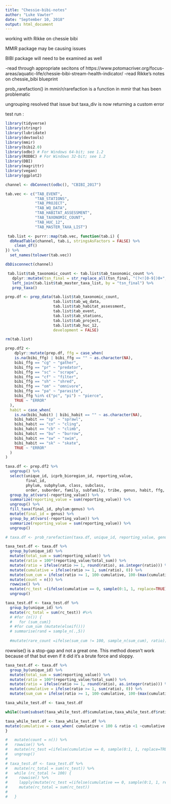 ```yaml
---
title: "Chessie-bibi-notes"
author: "Luke Vawter"
date: "September 10, 2018"
output: html_document
---
```

working with Rikke on chessie bibi

MMIR package may be causing issues

BIBI package will need to be examined as well

-read through appropriate secitons of 
https://www.potomacriver.org/focus-areas/aquatic-life/chessie-bibi-stream-health-indicator/
-read Rikke's notes on chessie_bibi blueprint

prob_rarefaction() in mmir/r/rarefaction is a function in mmir that has been problematic

ungrouping resolved that issue but taxa_div is now returning a custom error




test run :

```r
library(tidyverse)
library(stringr)
library(lubridate)
library(devtools)
library(mmir) 
library(bibi2.0) 
library(odbc) # For Windows 64-bit; see 1.2
library(RODBC) # For Windows 32-bit; see 1.2
library(DBI)
library(magrittr)
library(vegan)
library(ggplot2)
```

```r
channel <- dbConnect(odbc(), "CBIBI_2017")

tab.vec <- c("TAB_EVENT", 
             "TAB_STATIONS",
             "TAB_PROJECT",
             "TAB_WQ_DATA",
             "TAB_HABITAT_ASSESSMENT",
             "TAB_TAXONOMIC_COUNT",
             "TAB_HUC_12",
             "TAB_MASTER_TAXA_LIST")

 tab.list <- purrr::map(tab.vec, function(tab.i) {
  dbReadTable(channel, tab.i, stringsAsFactors = FALSE) %>% 
    clean_df()
}) %>% 
  set_names(tolower(tab.vec))

dbDisconnect(channel)
```

```r
 tab.list$tab_taxonomic_count <- tab.list$tab_taxonomic_count %>% 
   dplyr::mutate(tsn_final = str_replace_all(tsn_final, "(?<![0-9])0+", "")) %>% 
   left_join(tab.list$tab_master_taxa_list, by = "tsn_final") %>% 
   prep_taxa() 
```

```r
prep.df <- prep_data(tab.list$tab_taxonomic_count,
                     tab.list$tab_wq_data,
                     tab.list$tab_habitat_assessment,
                     tab.list$tab_event,
                     tab.list$tab_stations,
                     tab.list$tab_project,
                     tab.list$tab_huc_12,
                     development = FALSE)

rm(tab.list)
```

```r
prep.df2 <-
    dplyr::mutate(prep.df, ffg = case_when(
    is.na(bibi_ffg) | bibi_ffg == "" ~ as.character(NA),
    bibi_ffg == "cg" ~ "gather",
    bibi_ffg == "pr" ~ "predator",
    bibi_ffg == "sc" ~ "scrape",
    bibi_ffg == "cf" ~ "filter",
    bibi_ffg == "sh" ~ "shred",
    bibi_ffg == "om" ~ "omnivore",
    bibi_ffg == "pa" ~ "parasite",
    bibi_ffg %in% c("pc", "pi") ~ "pierce",
    TRUE ~ "ERROR"
  ),
  habit = case_when(
    is.na(bibi_habit) | bibi_habit == "" ~ as.character(NA),
    bibi_habit == "sp" ~ "sprawl",
    bibi_habit == "cn" ~ "cling",
    bibi_habit == "cb" ~ "climb",
    bibi_habit == "bu" ~ "burrow",
    bibi_habit == "sw" ~ "swim",
    bibi_habit == "sk" ~ "skate",
    TRUE ~ "ERROR"
  )
)
```

```r
taxa.df <- prep.df2 %>% 
  ungroup() %>% 
  select(unique_id, icprb_bioregion_id, reporting_value,
         final_id, 
         phylum, subphylum, class, subclass,
         order, suborder, family, subfamily, tribe, genus, habit, ffg, bibi_tv) %>%   
  group_by_at(vars(-reporting_value)) %>% 
  summarize(reporting_value = sum(reporting_value)) %>% 
  ungroup() %>% 
  fill_taxa(final_id, phylum:genus) %>% 
  mutate(final_id = genus) %>% 
  group_by_at(vars(-reporting_value)) %>% 
  summarize(reporting_value = sum(reporting_value)) %>% 
  ungroup()
```


```r
# taxa.df <- prob_rarefaction(taxa.df, unique_id, reporting_value, genus, 100)
```

```r
taxa_test.df <- taxa.df %>% 
  group_by(unique_id) %>%
  mutate(total_sum = sum(reporting_value)) %>%
  mutate(ratio = 100*(reporting_value/total_sum)) %>%
  mutate(ratio = ifelse(ratio >= 1, round(ratio), as.integer(ratio))) %>%
  mutate(cumulative = ifelse(ratio >= 1, sum(ratio), 0)) %>%
  mutate(sum_cum = ifelse(ratio >= 1, 100-cumulative, 100-(max(cumulative)))) %>%
  mutate(count = n()) %>%
  rowwise() %>%
  mutate(rc_test =(ifelse(cumulative == 0, sample(0:1, 1, replace=TRUE), ratio))) %>%
  ungroup()

taxa_test.df <- taxa_test.df %>% 
  group_by(unique_id) %>%
  mutate(rc_total = sum(rc_test)) #%>%
  # #for (n()) {
  #   for (sum_cum)}
  # #for cum_sum (mutate(elseif()))
  # summarise(rand = sample_n(.,5))
  
  #mutate(rare_count =ifelse(sum_cum != 100, sample_n(sum_cum), ratio))
```


rowwise() is a stop-gap and not a great one.  This method doesn't work because of that but even if it did it's a brute force and sloppy.
```r
taxa_test.df <- taxa.df %>% 
  group_by(unique_id) %>%
  mutate(total_sum = sum(reporting_value)) %>%
  mutate(ratio = 100*(reporting_value/total_sum)) %>%
  mutate(ratio = ifelse(ratio >= 1, round(ratio), as.integer(ratio))) %>%
  mutate(cumulative = ifelse(ratio >= 1, sum(ratio), 0)) %>%
  mutate(sum_cum = ifelse(ratio >= 1, 100-cumulative, 100-(max(cumulative)))) #%>%
```


```r
taxa_while_test.df <- taxa_test.df

while((sum(subset(taxa_while_test.df$cumulative,taxa_while_test.df$ratio <1)) / as.numeric(nrow(subset(taxa_while_test.df,taxa_while_test.df$ratio <1))))<100){

taxa_while_test.df <- taxa_while_test.df %>%
mutate(cumulative = case_when( cumulative < 100 & ratio <1 ~cumulative + 1, TRUE ~ cumulative))
}
```



```r
  
#   mutate(count = n()) %>%
#   rowwise() %>%
#   mutate(rc_test =(ifelse(cumulative == 0, sample(0:1, 1, replace=TRUE), ratio))) %>%
#   ungroup()
#   
# taxa_test.df <- taxa_test.df %>%
#   mutate(rc_total = sum(rc_test)) %>%
#   while (rc_total != 100) {  
#     rowwise() %>%
#     lapply(mutate(rc_test =(ifelse(cumulative == 0, sample(0:1, 1, replace=TRUE), ratio)))) %>%
#     mutate(rc_total = sum(rc_test))
#     
#   }



```

